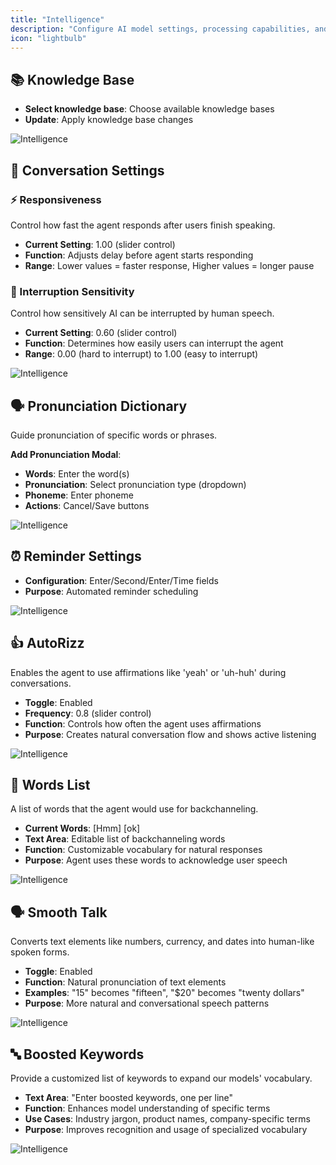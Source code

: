 ```yaml
---
title: "Intelligence"
description: "Configure AI model settings, processing capabilities, and cognitive behaviors"
icon: "lightbulb"
---
```

## 📚 Knowledge Base
- **Select knowledge base**: Choose available knowledge bases
- **Update**: Apply knowledge base changes

![Intelligence](/images/ai/AI-agent/edit/intelligence/knowledge-base.png)

## 💬 Conversation Settings

### ⚡ Responsiveness
Control how fast the agent responds after users finish speaking.
- **Current Setting**: 1.00 (slider control)
- **Function**: Adjusts delay before agent starts responding
- **Range**: Lower values = faster response, Higher values = longer pause


### 🎯 Interruption Sensitivity
Control how sensitively AI can be interrupted by human speech.
- **Current Setting**: 0.60 (slider control)
- **Function**: Determines how easily users can interrupt the agent
- **Range**: 0.00 (hard to interrupt) to 1.00 (easy to interrupt)

![Intelligence](/images/ai/AI-agent/edit/intelligence/conversation-setting.png)

## 🗣️ Pronunciation Dictionary
Guide pronunciation of specific words or phrases.

**Add Pronunciation Modal**:
- **Words**: Enter the word(s)
- **Pronunciation**: Select pronunciation type (dropdown)
- **Phoneme**: Enter phoneme
- **Actions**: Cancel/Save buttons

![Intelligence](/images/ai/AI-agent/edit/intelligence/pronunciation-dictionary.png)
## ⏰ Reminder Settings
- **Configuration**: Enter/Second/Enter/Time fields
- **Purpose**: Automated reminder scheduling

![Intelligence](/images/ai/AI-agent/edit/intelligence/reminder-settings.png)

## 👍 AutoRizz
Enables the agent to use affirmations like 'yeah' or 'uh-huh' during conversations.

- **Toggle**: Enabled
- **Frequency**: 0.8 (slider control)
- **Function**: Controls how often the agent uses affirmations
- **Purpose**: Creates natural conversation flow and shows active listening

![Intelligence](/images/ai/AI-agent/edit/intelligence/auto-rizz.png)

## 📝 Words List
A list of words that the agent would use for backchanneling.

- **Current Words**: [Hmm] [ok]
- **Text Area**: Editable list of backchanneling words
- **Function**: Customizable vocabulary for natural responses
- **Purpose**: Agent uses these words to acknowledge user speech

![Intelligence](/images/ai/AI-agent/edit/intelligence/word-list.png)
## 🗣️ Smooth Talk
Converts text elements like numbers, currency, and dates into human-like spoken forms.

- **Toggle**: Enabled
- **Function**: Natural pronunciation of text elements
- **Examples**: "15" becomes "fifteen", "$20" becomes "twenty dollars"
- **Purpose**: More natural and conversational speech patterns

![Intelligence](/images/ai/AI-agent/edit/intelligence/smooth-talk.png)
## 🔤 Boosted Keywords
Provide a customized list of keywords to expand our models' vocabulary.

- **Text Area**: "Enter boosted keywords, one per line"
- **Function**: Enhances model understanding of specific terms
- **Use Cases**: Industry jargon, product names, company-specific terms
- **Purpose**: Improves recognition and usage of specialized vocabulary 

![Intelligence](/images/ai/AI-agent/edit/intelligence/boosted-keywords.png)